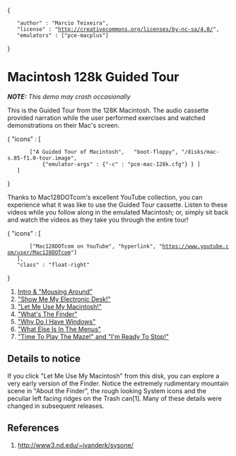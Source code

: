 {
	"author" : "Marcio Teixeira",
	"license" : "http://creativecommons.org/licenses/by-nc-sa/4.0/",
	"emulators" : ["pce-macplus"]
}

= Macintosh 128k Guided Tour =

'' '''NOTE:''' This demo may crash occasionally''

This is the Guided Tour from the 128K Macintosh. The audio cassette provided narration while the user performed exercises and watched demonstrations on their Mac's screen.

{ "icons" : [
		["A Guided Tour of Macintosh",   "boot-floppy", "/disks/mac-s.85-f1.0-tour.image",
			{"emulator-args" : {"-c" : "pce-mac-128k.cfg"} } ]
	]
}

Thanks to Mac128DOTcom's excellent YouTube collection, you can experience what it was like to use the Guided Tour cassette. Listen to these videos while you follow along in the emulated Macintosh; or, simply sit back and watch the videos as they take you through the entire tour!

{ "icons" : [
		["Mac128DOTcom on YouTube", "hyperlink", "https://www.youtube.com/user/Mac128DOTcom"]
	],
	"class" : "float-right"
}

# [https://www.youtube.com/watch?v=1pwammW5syw Intro & "Mousing Around"]
# [https://www.youtube.com/watch?v=hAilgGS-JHs "Show Me My Electronic Desk!"]
# [https://www.youtube.com/watch?v=EsZxIP08uWE "Let Me Use My Macintosh!"]
# [https://www.youtube.com/watch?v=tXhXQNDYJqg "What's The Finder"]
# [https://www.youtube.com/watch?v=rLX4TW9WRco "Why Do I Have Windows"]
# [https://www.youtube.com/watch?v=YEui4C1TlNY "What Else Is In The Menus"]
# [https://www.youtube.com/watch?v=VbGl9-Kh2oE "Time To Play The Maze!" and "I'm Ready To Stop!"]

== Details to notice ==

If you click "Let Me Use My Macintosh" from this disk, you can explore a very early version of the Finder. Notice the extremely rudimentary mountain scene in "About the Finder", the rough looking System icons and the peculiar left facing ridges on the Trash can[1]. Many of these details were changed in subsequent releases.

== References ==

# http://www3.nd.edu/~jvanderk/sysone/